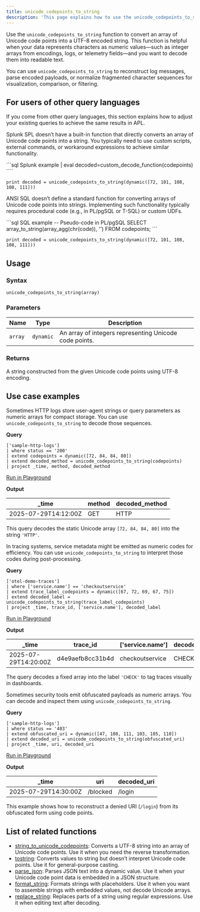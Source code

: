 ```yaml
---
title: unicode_codepoints_to_string
description: 'This page explains how to use the unicode_codepoints_to_string function in APL.'
---
```


Use the `unicode_codepoints_to_string` function to convert an array of Unicode code points into a UTF-8 encoded string. This function is helpful when your data represents characters as numeric values—such as integer arrays from encodings, logs, or telemetry fields—and you want to decode them into readable text.

You can use `unicode_codepoints_to_string` to reconstruct log messages, parse encoded payloads, or normalize fragmented character sequences for visualization, comparison, or filtering.

## For users of other query languages

If you come from other query languages, this section explains how to adjust your existing queries to achieve the same results in APL.

<AccordionGroup>
<Accordion title="Splunk SPL users">

Splunk SPL doesn’t have a built-in function that directly converts an array of Unicode code points into a string. You typically need to use custom scripts, external commands, or workaround expressions to achieve similar functionality.

<CodeGroup>
```sql Splunk example
| eval decoded=custom_decode_function(codepoints)
````

```kusto APL equivalent
print decoded = unicode_codepoints_to_string(dynamic([72, 101, 108, 108, 111]))
```

</CodeGroup>

</Accordion>
<Accordion title="ANSI SQL users">

ANSI SQL doesn’t define a standard function for converting arrays of Unicode code points into strings. Implementing such functionality typically requires procedural code (e.g., in PL/pgSQL or T-SQL) or custom UDFs.

<CodeGroup>
```sql SQL example
-- Pseudo-code in PL/pgSQL
SELECT array_to_string(array_agg(chr(code)), '') FROM codepoints;
```

```kusto APL equivalent
print decoded = unicode_codepoints_to_string(dynamic([72, 101, 108, 108, 111]))
```

</CodeGroup>

</Accordion>
</AccordionGroup>

## Usage

### Syntax

```kusto
unicode_codepoints_to_string(array)
```

### Parameters

| Name    | Type      | Description                                            |
| ------- | --------- | ------------------------------------------------------ |
| `array` | `dynamic` | An array of integers representing Unicode code points. |

### Returns

A string constructed from the given Unicode code points using UTF-8 encoding.

## Use case examples

<Tabs>
<Tab title="Log analysis">

Sometimes HTTP logs store user-agent strings or query parameters as numeric arrays for compact storage. You can use `unicode_codepoints_to_string` to decode those sequences.

**Query**

```kusto
['sample-http-logs']
| where status == '200'
| extend codepoints = dynamic([72, 84, 84, 80])
| extend decoded_method = unicode_codepoints_to_string(codepoints)
| project _time, method, decoded_method
```

[Run in Playground](https://play.axiom.co/axiom-play-qf1k/query?initForm=%7B%22apl%22%3A%22%5B%27sample-http-logs%27%5D%20%7C%20where%20status%20%3D%3D%20%27200%27%20%7C%20extend%20codepoints%20%3D%20dynamic%28%5B72%2C%2084%2C%2084%2C%2080%5D%29%20%7C%20extend%20decoded_method%20%3D%20unicode_codepoints_to_string%28codepoints%29%20%7C%20project%20_time%2C%20method%2C%20decoded_method%22%7D)

**Output**

| _time               | method | decoded_method |
| -------------------- | ------ | --------------- |
| 2025-07-29T14:12:00Z | GET    | HTTP            |

This query decodes the static Unicode array `[72, 84, 84, 80]` into the string `'HTTP'`.

</Tab>
<Tab title="OpenTelemetry traces">

In tracing systems, service metadata might be emitted as numeric codes for efficiency. You can use `unicode_codepoints_to_string` to interpret those codes during post-processing.

**Query**

```kusto
['otel-demo-traces']
| where ['service.name'] == 'checkoutservice'
| extend trace_label_codepoints = dynamic([67, 72, 69, 67, 75])
| extend decoded_label = unicode_codepoints_to_string(trace_label_codepoints)
| project _time, trace_id, ['service.name'], decoded_label
```

[Run in Playground](https://play.axiom.co/axiom-play-qf1k/query?initForm=%7B%22apl%22%3A%22%5B%27otel-demo-traces%27%5D%20%7C%20where%20%5B%27service.name%27%5D%20%3D%3D%20%27checkoutservice%27%20%7C%20extend%20trace_label_codepoints%20%3D%20dynamic%28%5B67%2C%2072%2C%2069%2C%2067%2C%206B%5D%29%20%7C%20extend%20decoded_label%20%3D%20unicode_codepoints_to_string%28trace_label_codepoints%29%20%7C%20project%20_time%2C%20trace_id%2C%20%5B%27service.name%27%5D%2C%20decoded_label%22%7D)

**Output**

| _time               | trace_id        | ['service.name'] | decoded_label |
| -------------------- | ---------------- | ----------------- | -------------- |
| 2025-07-29T14:20:00Z | d4e9aefb8cc31b4d | checkoutservice   | CHECK          |

The query decodes a fixed array into the label `'CHECK'` to tag traces visually in dashboards.

</Tab>
<Tab title="Security logs">

Sometimes security tools emit obfuscated payloads as numeric arrays. You can decode and inspect them using `unicode_codepoints_to_string`.

**Query**

```kusto
['sample-http-logs']
| where status == '403'
| extend obfuscated_uri = dynamic([47, 108, 111, 103, 105, 110])
| extend decoded_uri = unicode_codepoints_to_string(obfuscated_uri)
| project _time, uri, decoded_uri
```

[Run in Playground](https://play.axiom.co/axiom-play-qf1k/query?initForm=%7B%22apl%22%3A%22%5B%27sample-http-logs%27%5D%20%7C%20where%20status%20%3D%3D%20%27403%27%20%7C%20extend%20obfuscated_uri%20%3D%20dynamic%28%5B47%2C%20108%2C%20111%2C%20103%2C%20105%2C%20110%5D%29%20%7C%20extend%20decoded_uri%20%3D%20unicode_codepoints_to_string%28obfuscated_uri%29%20%7C%20project%20_time%2C%20uri%2C%20decoded_uri%22%7D)

**Output**

| _time               | uri      | decoded_uri |
| -------------------- | -------- | ------------ |
| 2025-07-29T14:30:00Z | /blocked | /login       |

This example shows how to reconstruct a denied URI (`/login`) from its obfuscated form using code points.

</Tab>
</Tabs>

## List of related functions

- [string_to_unicode_codepoints](/apl/string-functions/string_to_unicode_codepoints): Converts a UTF-8 string into an array of Unicode code points. Use it when you need the reverse transformation.
- [tostring](/apl/scalar-functions/tostring): Converts values to string but doesn’t interpret Unicode code points. Use it for general-purpose casting.
- [parse_json](/apl/scalar-functions/parse_json): Parses JSON text into a dynamic value. Use it when your Unicode code point data is embedded in a JSON structure.
- [format_string](/apl/string-functions/format_string): Formats strings with placeholders. Use it when you want to assemble strings with embedded values, not decode Unicode arrays.
- [replace_string](/apl/string-functions/replace_string): Replaces parts of a string using regular expressions. Use it when editing text after decoding.
